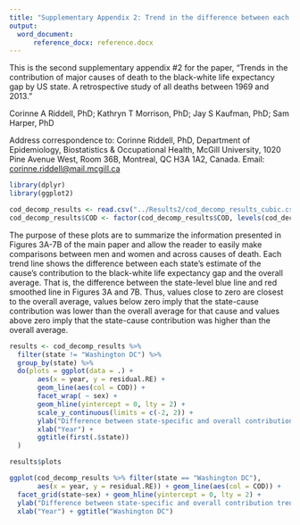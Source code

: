 ```yaml
---
title: "Supplementary Appendix 2: Trend in the difference between each state's contribution trend and the overall trend, by causes of death and gender, 1969-2013"
output: 
  word_document:
      reference_docx: reference.docx
---
```


This is the second supplementary appendix #2 for the paper, "Trends in the contribution of major causes of death to the black-white life expectancy gap by US state. A retrospective study of all deaths between 1969 and 2013."

Corinne A Riddell, PhD; Kathryn T Morrison, PhD; Jay S Kaufman, PhD; Sam Harper, PhD

Address correspondence to: Corinne Riddell, PhD, Department of Epidemiology, Biostatistics & Occupational Health, McGill University, 1020 Pine Avenue West, Room 36B, Montreal, QC H3A 1A2, Canada. Email: <corinne.riddell@mail.mcgill.ca>

```r
library(dplyr)
library(ggplot2)

cod_decomp_results <- read.csv("../Results2/cod_decomp_results_cubic.csv")
cod_decomp_results$COD <- factor(cod_decomp_results$COD, levels(cod_decomp_results$COD)[c(3, 2, 4, 6, 5, 1)])
```

The purpose of these plots are to summarize the information presented in Figures 3A-7B of the main paper and allow the reader to easily make comparisons between men and women and across causes of death. Each trend line shows the difference between each state's estimate of the cause's contribution to the black-white life expectancy gap and the overall average. That is, the difference between the state-level blue line and red smoothed line in Figures 3A and 7B. Thus, values close to zero are closest to the overall average, values below zero imply that the state-cause contribution was lower than the overall average for that cause and values above zero imply that the state-cause contribution was higher than the overall average.

```r
results <- cod_decomp_results %>% 
  filter(state != "Washington DC") %>%
  group_by(state) %>% 
  do(plots = ggplot(data = .) +
       aes(x = year, y = residual.RE) + 
       geom_line(aes(col = COD)) +
       facet_wrap( ~ sex) + 
       geom_hline(yintercept = 0, lty = 2) +
       scale_y_continuous(limits = c(-2, 2)) +
       ylab("Difference between state-specific and overall contribution trends (years)") +
       xlab("Year") + 
       ggtitle(first(.$state))
  )

results$plots
```

```r
ggplot(cod_decomp_results %>% filter(state == "Washington DC"), 
       aes(x = year, y = residual.RE)) + geom_line(aes(col = COD)) +
  facet_grid(state~sex) + geom_hline(yintercept = 0, lty = 2) +
  ylab("Difference between state-specific and overall contribution trend (years)") +
  xlab("Year") + ggtitle("Washington DC")
```


